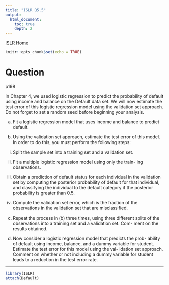 ```yaml
---
title: "ISLR Q5.5"
output:
  html_document:
    toc: true
    depth: 2       
---
```

[ISLR Home](../index.html)

```r
knitr::opts_chunk$set(echo = TRUE)
```

# Question

p198

In Chapter 4, we used logistic regression to predict the probability of default using income and balance on the Default data set. We will now estimate the test error of this logistic regression model using the validation set approach. Do not forget to set a random seed before beginning your analysis.

(a) Fit a logistic regression model that uses income and balance to predict default.

(b) Using the validation set approach, estimate the test error of this model. In order to do this, you must perform the following steps:
i. Split the sample set into a training set and a validation set.
     
ii. Fit a multiple logistic regression model using only the train- ing observations.

iii. Obtain a prediction of default status for each individual in the validation set by computing the posterior probability of default for that individual, and classifying the individual to the default category if the posterior probability is greater than 0.5.

iv. Compute the validation set error, which is the fraction of the observations in the validation set that are misclassified.

(c) Repeat the process in (b) three times, using three different splits of the observations into a training set and a validation set. Com- ment on the results obtained.

(d) Now consider a logistic regression model that predicts the prob- ability of default using income, balance, and a dummy variable for student. Estimate the test error for this model using the val- idation set approach. Comment on whether or not including a dummy variable for student leads to a reduction in the test error rate.

***

```r
library(ISLR)
attach(Default)
```

